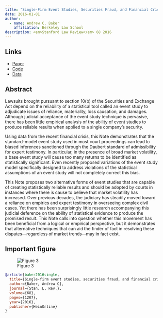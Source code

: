 ```yaml
---
title: "Single-Firm Event Studies, Securities Fraud, and Financial Crisis: Problems of Inference"
date: 2016-01-01
author:
  - name: Andrew C. Baker
    affiliation: Berkeley Law School
description: <em>Stanford Law Review</em> 68 2016
---
```


## Links

-   [Paper](2016_SLR_Note.pdf)
-   [Code](Codes.zip)
-   [Data](Data.zip)

## Abstract

Lawsuits brought pursuant to section 10(b) of the Securities and Exchange Act depend on the reliability of a statistical tool called an event study to adjudicate issues of reliance, materiality, loss causation, and damages. Although judicial acceptance of the event study technique is pervasive, there has been little empirical analysis of the ability of event studies to produce reliable results when applied to a single company’s security. 

Using data from the recent financial crisis, this Note demonstrates that the standard-model event study used in most court proceedings can lead to biased inferences sanctioned through the Daubert standard of admissibility for expert testimony. In particular, in the presence of broad market volatility, a base event study will cause too many returns to be identified as statistically significant. Even recently proposed variations of the event study model specifically designed to address violations of the statistical assumptions of an event study will not completely correct this bias. 

This Note proposes two alternative forms of event studies that are capable of creating statistically reliable results and should be adopted by courts in instances where there is cause to believe that market volatility has increased. Over previous decades, the judiciary has steadily moved toward a reliance on empirics and expert testimony in overseeing complex civil cases. Yet there has been surprisingly little research accompanying this judicial deference on the ability of statistical evidence to produce the promised result. This Note calls into question whether this movement has been beneficial from a logical or empirical perspective, but it demonstrates that alternative techniques that can aid the finder of fact in resolving these disputes—regardless of market trends—may in fact exist.

## Important figure
![Figure 3](pic.png)

``` bibtex
@article{baker2016single,
  title={Single-firm event studies, securities fraud, and financial crisis: problems of inference},
  author={Baker, Andrew C},
  journal={Stan. L. Rev.},
  volume={68},
  pages={1207},
  year={2016},
  publisher={HeinOnline}
}
```
